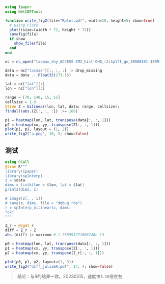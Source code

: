 ```julia
using Ipaper
using NetCDFTools

function write_fig2(file="Rplot.pdf", width=10, height=5; show=true)
  # using Plots
  plot!(size=(width * 72, height * 72))
  savefig(file)
  if show
    show_file(file)
  end
end

nc = nc_open("tasmax_day_ACCESS-CM2_hist-GHG_r2i1p1f1_gn_18500101-18991231.nc")
```

```julia
data = nc["tasmax"][:, :, :] |> drop_missing
data = data .- Float32(273.15)

lat = nc["lat"][:]
lon = nc["lon"][:]

range = [70, 140, 15, 55]
cellsize = 1.0
@time Z = bilinear(lon, lat, data; range, cellsize);
findall(abs.(Z[:, :, :]) .>= 100)
```

```julia
p1 = heatmap(lon, lat, transpose(data[:, :, 1]))
p2 = heatmap(xx, yy, transpose(Z[:, :, 1]))
plot(p1, p2, layout = (1, 2))
write_fig2("a.png", 10, 5; show=false)
```

## 测试

```julia
using RCall
@time R"""
library(Ipaper)
library(spInterp)
z = $data
dims = listk(lon = $lon, lat = $lat)
print2(dims, z)

# image(z[, , 1])
# save(z, dims, file = "debug.rda")
r = spInterp_bilinear(z, dims)
"ok"
"""

Z_r = @rget r
diff = Z_r - Z
abs.(diff) |> maximum # 1.758593271006248e-13
```

```julia
p0 = heatmap(lon, lat, transpose(data[:, :, 1]))
p1 = heatmap(xx, yy, transpose(Z[:, :, 1]))
p2 = heatmap(xx, yy, transpose(Z_r[:, :, 1]))

plot(p0, p1, p2, layout=(1, 3))
write_fig2("diff_julia&R.pdf", 14, 4; show=false)
```

> 结论：与R的结果一致，20230515，速度快`3.18`倍左右
